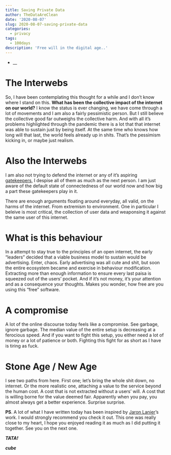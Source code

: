 ```yaml
---
title: Saving Private Data
author: TheDataAreClean
date: '2020-08-07'
slug: 2020-08-07-saving-private-data
categories:
  - privacy
tags:
  - 100days
description: 'Free will in the digital age..'
---
```


* __

# The Interwebs
So, I have been contemplating this thought for a while and I don't know where I stand on this. **What has been the collective impact of the internet on our world?** I know the status is ever changing, we have come through a lot of movements and I am also a fairly pessimistic person. But I still believe the collective good far outweighs the collective harm. And with all it's problems highlighted through the pandemic there is a lot that that internet was able to sustain just by being itself. At the same time who knows how long will that last, the world feels already up in shits. That's the pessimism kicking in, or maybe just realism.

# Also the Interwebs
I am also not trying to defend the internet or any of it's aspiring [gatekeepers](https://en.wikipedia.org/wiki/Big_Tech){target="_blank"}, I despise all of them as much as the next person. I am just aware of the default state of connectedness of our world now and how big a part these gatekeepers play in it. 

There are enough arguments floating around everyday, all valid, on the harms of the internet. From extremism to environment. One in particular I beleive is most critical, the collection of user data and weaponsing it against the same user of this internet.

# What is this behaviour
In a attempt to stay true to the principles of an open internet, the early "leaders" decided that a viable business model to sustain would be advertising. Enter, chaos. Early advertising was all cute and shit, but soon the entire ecosystem became and exercise in behaviour modification. Extracting more than enough information to ensure every last paisa is squeezed out of the users' pocket. And if it's not money, it's your attention and as a consequence your thoughts. Makes you wonder, how free are you using this "free" software.

# A compromise
A lot of the online discourse today feels like a compromise. See garbage, ignore garbage. The median value of the entire setup is decreasing at a ferocious speed. And if you want to fight this setup, you either need a lot of money or a lot of patience or both. Fighting this fight for as short as I have is tiring as fuck.

# Stone Age / New Age
I see two paths from here. First one; let's bring the whole shit down, no internet. Or the more realistic one, attaching a value to the service beyond the human cost. A cost that is not extracted without a users' will. A cost that is willing borne for the value deemed fair. Apparently when you pay, you almost always get a better experience. Surprise surprise.

**PS**. A lot of what I have written today has been inspired by [Jaron Lanier](https://en.wikipedia.org/wiki/Jaron_Lanier)'s work. I would strongly recommend you check it out. This one was really close to my heart, I hope you enjoyed reading it as much as I did putting it together. See you on the next one.

**_TATA!_**

**_cube_**